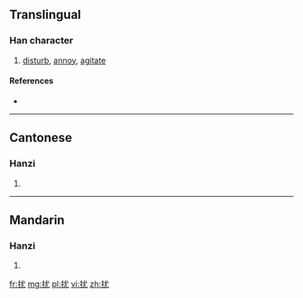 {{also|擾}}
==Translingual==

===Han character===
{{Han char|rn=64|rad=手|as=04|sn=7|four=5301<sub>4</sub>|canj=手戈大山 (QIKU)}}

# [[disturb]], [[annoy]], [[agitate]]

====References====
* {{Han ref|kx=0418.240|dkj=11834|dj=0765.210|hdz=31834.090|uh=6270|ud=25200|bh=CAF0|bd=51952}}

----

==Cantonese==

===Hanzi===
{{yue-hanzi|jyut=|y=yiu2|tra=擾}}

# {{defn|lang=yue|sort=手04}}

----

==Mandarin==

===Hanzi===
{{cmn-hanzi|tra=擾|pin=[[rǎo]] ([[rao3]])|wg=jao<sup>3</sup>}}

# {{defn|lang=cmn|sort=手04}}

[[fr:扰]]
[[mg:扰]]
[[pl:扰]]
[[vi:扰]]
[[zh:扰]]